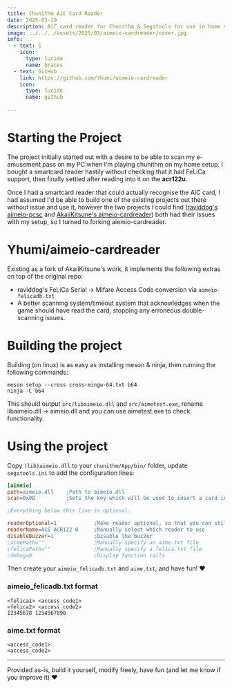 ```yaml
---
title: Chunithm AiC Card Reader
date: 2025-03-19
description: AiC card reader for Chunithm & Segatools for use in home setups with NFC smartcard readers such as the acr122u.
image: ../../../assets/2025/03/aimeio-cardreader/cover.jpg
info:
  - text: C
    icon:
      type: lucide
      name: braces
  - text: GitHub
    link: https://github.com/Yhumi/aimeio-cardreader
    icon:
      type: lucide
      name: github
  
---
```


# Starting the Project
The project initially started out with a desire to be able to scan my e-amusement pass on my PC when I'm playing chunithm on my home setup.
I bought a smartcard reader hastily without checking that it had FeLiCa support, then finally settled after reading into it on the **acr122u**.

Once I had a smartcard reader that could actually recognise the AiC card, I had assumed I'd be able to build one of the existing projects out there 
without issue and use it, however the two projects I could find ([raviddog's aimeio-pcsc](https://github.com/raviddog/aimeio-pcsc) and 
[AkaiiKitsune's aimeio-cardreader](https://github.com/AkaiiKitsune/aimeio-cardreader)) both had their issues with my setup, so I turned to forking aiemio-cardreader.

# Yhumi/aimeio-cardreader
Existing as a fork of AkaiiKitsune's work, it implements the following extras on top of the original repo:
- raviddog's FeLiCa Serial -> Mifare Access Code conversion via `aimeio-felicadb.txt`
- A better scanning system/timeout system that acknowledges when the game should have read the card, stopping any erroneous double-scanning issues.

# Building the project

Building (on linux) is as easy as installing meson & ninja, then running the following commands:
```
meson setup --cross cross-mingw-64.txt b64
ninja -C b64
```

This should output `src/libaimeio.dll` and `src/aimetest.exe`, rename libaimeio.dll -> aimeio.dll and you can use aimetest.exe to check functionality.

# Using the project

Copy `(lib)aimeio.dll` to your `chunithm/App/bin/` folder, update `segatools.ini` to add the configuration lines:

```ini
[aimeio]
path=aimeio.dll    ;Path to aimeio.dll
scan=0x0D          ;Sets the key which will be used to insert a card in game. The default is 'Return'

;Everything below this line is optional.

readerOptional=1            ;Make reader optional, so that you can still use the keyboard
readerName=ACS ACR122 0     ;Manually select which reader to use
disableBuzzer=1             ;Disable the buzzer 
;aimePath=""                ;Manually specify an aime.txt file
;felicaPath=""              ;Manually specify a felica.txt file
;debug=0                    ;Display function calls
```

Then create your `aimeio_felicadb.txt` and `aime.txt`, and have fun! ♥

### aimeio_felicadb.txt format
```
<felica1> <access_code1>
<felica2> <access_code2>
12345678 1234567890
```

### aime.txt format
```
<access_code1>
<access_code2>
```

---
Provided as-is, build it yourself, modify freely, have fun (and let me know if you improve it) ♥